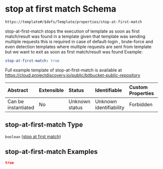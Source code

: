 # stop at first match Schema

```txt
https://template#/$defs/Template/properties/stop-at-first-match
```

stop-at-first-match stops the execution of template as soon as first match/result was found in a template given that template was sending multiple requests
this is required in case of default-login , brute-force and even detection templates where multiple requests are sent from template but we want to exit as soon as first match/result was found
Example:

```yaml
stop-at-first-match: true
```

Full example template of stop-at-first-match is available at <https://cloud.projectdiscovery.io/public/bitbucket-public-repository>

| Abstract            | Extensible | Status         | Identifiable            | Custom Properties | Additional Properties | Access Restrictions | Defined In                                                                             |
| :------------------ | :--------- | :------------- | :---------------------- | :---------------- | :-------------------- | :------------------ | :------------------------------------------------------------------------------------- |
| Can be instantiated | No         | Unknown status | Unknown identifiability | Forbidden         | Allowed               | none                | [nuclei-schema.schema.json\*](../out/nuclei-schema.schema.json "open original schema") |

## stop-at-first-match Type

`boolean` ([stop at first match](nuclei-schema-defs-template-properties-stop-at-first-match))

## stop-at-first-match Examples

```json
true
```

